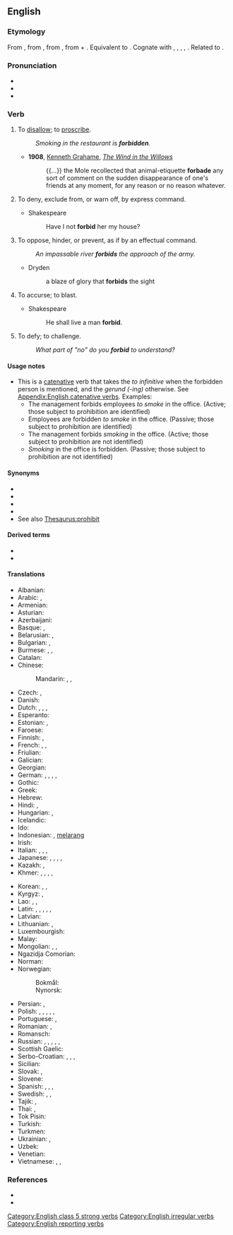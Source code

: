 ==English==

===Etymology===
{{PIE root|en|bʰewdʰ}}
From {{inh|en|enm|forbeden}}, from {{inh|en|ang|forbēodan||to forbid, prohibit, restrain, refuse, repeal, annul}}, from {{inh|en|gem-pro|*furibeudaną}}, from {{m|gem-pro|*furi}} + {{m|gem-pro|*beudaną}}. Equivalent to {{prefix|for|bid|t1=from, away|t2=to offer, proclaim|lang=en}}. Cognate with {{cog|nl|verbieden||to forbid}}, {{cog|de|verbieten||to forbid}}, {{cog|da|forbyde||to forbid}}, {{cog|sv|förbjuda||to forbid}}, {{cog|got|𐍆𐌰𐌿𐍂𐌱𐌹𐌿𐌳𐌰𐌽}}. Related to {{m|en|forbode}}.

===Pronunciation===
* {{IPA|/fə(ɹ)ˈbɪd/|lang=en}}
* {{audio|en-us-forbid.ogg|Audio (US)|lang=en}}
* {{rhymes|ɪd|lang=en}}

===Verb===
{{en-verb|forbids|forbidding|forbid|past2=forbade|past3=forbad|forbidden}}

# {{lb|en|transitive}} To [[disallow]]; to [[proscribe]].
#: ''Smoking in the restaurant is '''forbidden'''.''
#* '''1908''', [[w:Kenneth Grahame|Kenneth Grahame]], ''[[w:The Wind in the Willows|The Wind in the Willows]]''
#*: {{...}} the Mole recollected that animal-etiquette '''forbade''' any sort of comment on the sudden disappearance of one's friends at any moment, for any reason or no reason whatever.
# {{lb|en|transitive}} To deny, exclude from, or warn off, by express command.
#* Shakespeare
#*: Have I not '''forbid''' her my house?
# {{lb|en|transitive}} To oppose, hinder, or prevent, as if by an effectual command.
#: ''An impassable river '''forbids''' the approach of the army.''
#* Dryden
#*: a blaze of glory that '''forbids''' the sight
# {{lb|en|transitive|obsolete}} To accurse; to blast.
#* Shakespeare
#*: He shall live a man '''forbid'''.
# {{lb|en|transitive|obsolete}} To defy; to challenge.
#: ''What part of "no" do you '''forbid''' to understand?''
#: {{rfquotek|L. Andrews}}

====Usage notes====
* This is a [[catenative]] verb that takes the ''to infinitive'' when the forbidden person is mentioned, and the ''gerund (-ing)'' otherwise. See [[Appendix:English catenative verbs]]. Examples:
** The management forbids employees ''to smoke'' in the office. (Active; those subject to prohibition are identified)
** Employees are forbidden ''to smoke'' in the office. (Passive; those subject to prohibition are identified)
** The management forbids ''smoking'' in the office. (Active; those subject to prohibition are not identified)
** ''Smoking'' in the office is forbidden. (Passive; those subject to prohibition are not identified)

====Synonyms====
* {{l|en|prohibit}}
* {{l|en|disallow}}
* {{l|en|ban}}
* {{l|en|veto}}
* See also [[Thesaurus:prohibit]]

====Derived terms====
* {{l|en|forbiddance}}
* {{l|en|forbidding}}

====Translations====
{{trans-top|to disallow}}
* Albanian: {{t+|sq|ndaloj}}
* Arabic: {{t|ar|حَرَّمَ}}, {{t+|ar|مَنَعَ}}
* Armenian: {{t+|hy|արգելել}}
* Asturian: {{t|ast|negar}}
* Azerbaijani: {{t|az|qadağan etmək}}
* Basque: {{t|eu|debekatu}}, {{t|eu|uko egin}}
* Belarusian: {{t|be|забараня́ць|impf|sc=Cyrl}}, {{t|be|забарані́ць|pf|sc=Cyrl}}
* Bulgarian: {{t+|bg|забраня́вам}}, {{t+|bg|отка́звам|impf}}
* Burmese: {{t+|my|တား}}, {{t+|my|မြစ်}}, {{t+|my|ပညတ်}}
* Catalan: {{t+|ca|denegar}}
* Chinese:
*: Mandarin: {{t+|cmn|禁止|tr=jìnzhǐ|sc=Hani}}, {{t+|cmn|拒絕|sc=Hani}}, {{t+|cmn|拒绝|tr=jùjué|sc=Hani}}
* Czech: {{t+|cs|zakazovat|impf}}, {{t+|cs|zakázat|pf}}
* Danish: {{t|da|forbyde}}
* Dutch: {{t+|nl|verbieden}}, {{t+|nl|weigeren}}, {{t+|nl|ontzeggen}}, {{t|nl|[[niet]] [[toestaan]]}}
* Esperanto: {{t|eo|malpermesi}}
* Estonian: {{t|et|keelama}}, {{t|et|keelustama}}
* Faroese: {{t|fo|banna}}
* Finnish: {{t+|fi|kieltää}}, {{t+|fi|estää}}
* French: {{t+|fr|interdire}}, {{t+|fr|nier}}, {{t+|fr|dénier}}
* Friulian: {{t|fur|neâ}}
* Galician: {{t+|gl|negar}}
* Georgian: {{t|ka|აკრძალვა}}
* German: {{t+|de|verbieten}}, {{t+|de|untersagen}}, {{t+|de|verweigern}}, {{t+|de|vorenthalten}}, {{t+|de|ablehnen}}
* Gothic: {{t|got|𐍆𐌰𐌿𐍂𐌱𐌹𐌿𐌳𐌰𐌽}}
* Greek: {{t+|el|απαγορεύω}}
* Hebrew: {{t+|he|אסר}}
* Hindi: {{t+|hi|रोकना}}, {{t|hi|मना करना}}
* Hungarian: {{t+|hu|tilt}}, {{t+|hu|megtilt}}
* Icelandic: {{t+|is|banna}}
* Ido: {{t+|io|interdiktar}}
* Indonesian: {{t+|id|larang}}, [[larang|melarang]]
* Irish: {{t|ga|éar}}
* Italian: {{t+|it|proibire}}, {{t+|it|vietare}}, {{t+|it|negare}}, {{t+|it|smentire}}
* Japanese: {{t|ja|禁じる|tr=きんじる, kinjiru}}, {{t|ja|禁ずる|tr=きんずる, kinzuru}}, {{t+|ja|拒む|tr=こばむ, kobamu|sc=Jpan}}, {{t+|ja|断る|tr=ことわる, kotowaru|sc=Jpan}}, {{t+|ja|拒絶|tr=きょぜつする, kyozetsu suru|alt=拒絶する|sc=Jpan}}
* Kazakh: {{t|kk|рұқсат етпеу}}, {{t|kk|тыйым салу}}
* Khmer: {{t+|km|ហាម}}, {{t+|km|ឃាត់}}, {{t+|km|ប្រញប្ត}}, {{t+|km|ប្រាម}}, {{t+|km|អាយ័ត}}
{{trans-mid}}
* Korean: {{t+|ko|거절하다}}, {{t+|ko|금지하다}}, {{t+|ko|금하다}}
* Kyrgyz: {{t|ky|тыгоу}}, {{t|ky|тыюу салуу}}
* Lao: {{t|lo|ຫ້າມ}}, {{t|lo|ປາມ}}, {{t|lo|ສງວນ}}
* Latin: {{t|la|veto}}, {{t+|la|prohibeo}}, {{t|la|interdico}}, {{t|la|abnegō}}, {{t|la|negō}}, {{t|la|denego}}
* Latvian: {{t|lv|aizliegt}}
* Lithuanian: {{t+|lt|uždrausti}}, {{t|lt|neleisti}}
* Luxembourgish: {{t|lb|verbidden}}
* Malay: {{t|ms|larang}}
* Mongolian: {{t+|mn|хориглох}}, {{t+|mn|хорих}}, {{t+|mn|цээрлэх}}
* Ngazidja Comorian: {{t|zdj|ziia|alt=uziia}}
* Norman: {{t|nrf|d'fendre}}
* Norwegian: {{t|no|forby}}
*: Bokmål: {{t+|nb|nekte}}
*: Nynorsk: {{t+|nn|nekte}}
* Persian: {{t|fa|غیر مجاز کردن|tr=ğayr-e mojâz kardan|sc=fa-Arab}}, {{t|fa|منع کردن|tr=man' kardan}}
* Polish: {{t+|pl|zakazywać|impf}}, {{t+|pl|zakazać|pf}}, {{t+|pl|zabraniać|impf}}, {{t+|pl|zabronić|pf}}, {{t+|pl|odmawiać|impf}}, {{t+|pl|odmówić|pf}}
* Portuguese: {{t+|pt|proibir}}, {{t+|pt|negar}}
* Romanian: {{t+|ro|interzice}}, {{t+|ro|nega}}
* Romansch: {{t|rm|snegar}}
* Russian: {{t+|ru|запреща́ть|impf}}, {{t+|ru|запрети́ть|pf}}, {{t+|ru|отка́зывать|impf}}, {{t+|ru|отказа́ть|pf}}, {{t|ru|[[не]] [[разреша́ть]]|impf}}, {{t|ru|[[не]] [[разреши́ть]]|pf}}
* Scottish Gaelic: {{t|gd|diùlt}}
* Serbo-Croatian: {{t+|sh|zabranjívati|impf}}, {{t+|sh|zabraniti|pf}}, {{t|sh|забрањи́вати|impf}}, {{t+|sh|zabranjivati|pf|alt=забра́нити}}
* Sicilian: {{t+|scn|nigari}}
* Slovak: {{t|sk|zakazovať|impf}}, {{t|sk|zakázať|pf}}
* Slovene: {{t+|sl|prepovedati}}
* Spanish: {{t+|es|prohibir}}, {{t+|es|vedar}}, {{t+|es|vetar}}, {{t+|es|negar}}
* Swedish: {{t+|sv|förbjuda}}, {{t+|sv|neka}}, {{t+|sv|förvägra}}
* Tajik: {{t+|tg|манъ кардан}}, {{t|tg|роҳ надодан}}
* Thai: {{t+|th|ห้าม}}, {{t+|th|ปราม}}
* Tok Pisin: {{t|tpi|tambuim}}
* Turkish: {{t+|tr|yasaklamak}}
* Turkmen: {{t|tk|gadagan etmek}}
* Ukrainian: {{t|uk|забороня́ти|impf|sc=Cyrl}}, {{t|uk|заборони́ти|pf|sc=Cyrl}}
* Uzbek: {{t|uz|man qilmoq}}
* Venetian: {{t|vec|negar}}
* Vietnamese: {{t+|vi|cấm}}, {{t+|vi|cấm chỉ}}, {{t+|vi|ngăn cấm}}
{{trans-bottom}}

===References===
* {{R:Century 1911}}
* {{R:Webster 1913}}

[[Category:English class 5 strong verbs]]
[[Category:English irregular verbs]]
[[Category:English reporting verbs]]